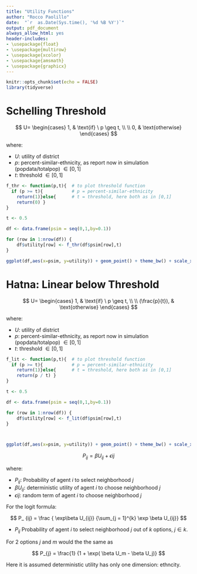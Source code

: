 ---
title: "Utility Functions"
author: "Rocco Paolillo"
date:  "`r  as.Date(Sys.time(), '%d %B %Y')`"
output: pdf_document
always_allow_html: yes
header-includes:
- \usepackage{float}
- \usepackage{multirow}
- \usepackage{xcolor} 
- \usepackage{amsmath}
- \usepackage{graphicx}
---

```{r setup, include=FALSE}
knitr::opts_chunk$set(echo = FALSE)
library(tidyverse)

```

# Schelling Threshold


$$
U=
\begin{cases}
1, & \text{if} \ p \geq t, \\
\\
0, & \text{otherwise}
\end{cases}
$$

where: \par
- $U$: utility of district
- $p$:  percent-similar-ethnicity, as report now in simulation (popdata/totalpop) $\in[0,1]$
- $t$: threshold $\in[0,1]$




```{r threshold, out.width="80%"}

f_thr <- function(p,t){  # to plot threshold function
  if (p >= t){           # p = percent-similar-ethnicity
    return(1)}else{      # t = threshold, here both as in [0,1]
    return(0) }
}

t <- 0.5

df <- data.frame(psim = seq(0,1,by=0.1))

for (row in 1:nrow(df)) {
    df$utility[row] <- f_thr(df$psim[row],t)
}

ggplot(df,aes(x=psim, y=utility)) + geom_point() + theme_bw() + scale_x_continuous(limits=c(0,1),breaks  = seq(0,1,by=0.1)) + scale_y_continuous(limits=c(0,1),breaks  = seq(0,1,by=0.1)) + xlab("Percent Similar") + ylab("Utility") + ggtitle(paste0("Schelling Threshold Function","  ","threshold = ",t))

```


# Hatna: Linear below Threshold 


$$
U=
\begin{cases}
1, & \text{if} \ p \geq t, \\
\\
(\frac{p}{t}), & \text{otherwise}
\end{cases}
$$
  
where: \par
- $U$: utility of district
- $p$:  percent-similar-ethnicity, as report now in simulation (popdata/totalpop) $\in[0,1]$
- $t$: threshold $\in[0,1]$


```{r lin_thre, out.width="80%"}

f_lit <- function(p,t){  # to plot threshold function
  if (p >= t){           # p = percent-similar-ethnicity
    return(1)}else{      # t = threshold, here both as in [0,1]
    return(p / t) }
}

t <- 0.5

df <- data.frame(psim = seq(0,1,by=0.1))

for (row in 1:nrow(df)) {
    df$utility[row] <- f_lit(df$psim[row],t)
}



ggplot(df,aes(x=psim, y=utility)) + geom_point() + theme_bw() + scale_x_continuous(limits=c(0,1),breaks  = seq(0,1,by=0.1)) + scale_y_continuous(limits=c(0,1),breaks  = seq(0,1,by=0.1)) + xlab("Percent Similar") + ylab("Utility") + ggtitle(paste0("Linear below Threshold (Hatna)","  ","threshold = ",t))

```


$$
P_{ij}= \beta U_{ij} + \epsilon{ij}
$$
  
where: \par
- $P_{ij}$: Probability of agent $i$ to select neighborhood $j$
- $\beta U_{ij}$:  deterministic utility of agent $i$ to choose neighborhood $j$
- $\epsilon{ij}$: random term of agent $i$ to choose neighborhood $j$

\vspace{10pt}
 
For the logit formula:

$$
P_ {ij} = \frac { \exp\beta U_{ij}} {\sum_{j = 1}^{k} \exp \beta U_{ij}}
$$

- $P_{ij}$ Probability of agent $i$ to select neighborhood $j$ out of $k$ options, $j\in{k}$.

\vspace{10pt}

For 2 options $j$ and $m$ would the the same as 


$$
P_{j} = \frac{1} {1 + \exp( \beta U_m - \beta U_j)}
$$

Here it is assumed deterministic utility has only one dimension: ethncity.

<!-- ```{r sp} -->

<!-- f_sp <- function(p,t){      # SINGLE-PEAKED FUNCTION -->

<!--     if (p < t){ -->
<!--  return(p / t) -->
<!--      }else if (p > t){ -->
<!--         return(t + (((1- p)*(1-t))/(1-t))) -->
<!--        }else{ -->
<!--    return(1)} -->
<!--        round(U,digits = 3) -->
<!--      } -->


<!-- t <- 0.5 -->

<!-- df <- data.frame(psim = seq(0,1,by=0.1)) -->

<!-- for (row in 1:nrow(df)) { -->
<!--     df$utility[row] <- f_sp(df$psim[row],t) -->
<!-- } -->

<!-- ggplot(df,aes(x=psim, y=utility)) + geom_point() + theme_bw() + scale_x_continuous(limits=c(0,1),breaks  = seq(0,1,by=0.1)) + scale_y_continuous(limits=c(0,1),breaks  = seq(0,1,by=0.1)) + xlab("Percent Similar") + ylab("Utility") + ggtitle(paste0("DISCARDED Single-peaked","  ","threshold = ",t)) -->

<!-- ``` -->
















